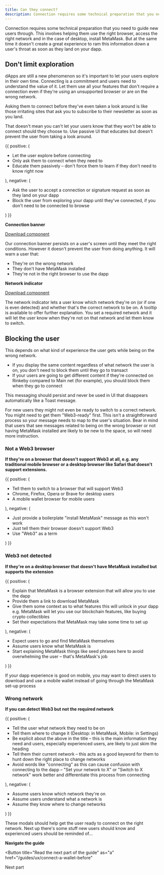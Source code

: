 ```yaml
---
title: Can they connect?
description: Connection requires some technical preparation that you need to guide new users through. This involves helping them use the right browser, access the right network and in the case of desktop, install MetaMask. But at the same time it doesn't create a great experience to ram this information down a user's throat as soon as they land on your dapp.
---
```


Connection requires some technical preparation that you need to guide new users through. This involves helping them use the right browser, access the right network and in the case of desktop, install MetaMask. But at the same time it doesn't create a great experience to ram this information down a user's throat as soon as they land on your dapp.

## Don't limit exploration

dApps are still a new phenomenon so it's important to let your users explore in their own time. Connecting is a commitment and users need to understand the value of it. Let them use all your features that don't require a connection even if they're using an unsupported browser or are on the wrong network.

Asking them to connect before they've even taken a look around is like those irritating sites that ask you to subscribe to their newsletter as soon as you land.

That doesn't mean you can't let your users know that they won't be able to connect should they choose to. Use passive UI that educates but doesn't prevent the user from taking a look around.

<DoDont>
  {{
    positive: (
      <Text>
        <ul>
          <li>Let the user explore before connecting</li>
          <li>Only ask them to connect when they need to</li>
          <li>
            Educate them passively – don't force them to learn if they don't
            need to know right now
          </li>
        </ul>
      </Text>
    ),
    negative: (
      <Text>
        <ul>
          <li>
            Ask the user to accept a connection or signature request as soon as
            they land on your dapp
          </li>
          <li>
            Block the user from exploring your dapp until they've connected, if
            you don't need to be connected to browse
          </li>
        </ul>
      </Text>
    )
  }}
</DoDont>

**Connection banner**

[Download component](https://www.npmjs.com/package/@rimble/connection-banner)

Our connection banner persists on a user's screen until they meet the right conditions. However it doesn't prevent the user from doing anything. It will warn a user that:

- They're on the wrong network
- They don't have MetaMask installed
- They're not in the right browser to use the dapp

**Network indicator**

[Download component](https://www.npmjs.com/package/@rimble/network-indicator)

The network indicator lets a user know which network they're on (or if one is even detected) and whether that's the correct network to be on. A tooltip is available to offer further explanation. You set a required network and it will let the user know when they're not on that network and let them know to switch.

## Blocking the user

This depends on what kind of experience the user gets while being on the wrong network.

- If you display the same content regardless of what network the user is on, you don't need to block them until they go to transact
- If your users are going to get different content if they're connected on Rinkeby compared to Main net (for example), you should block them when they go to connect

This messaging should persist and never be used in UI that disappears automatically like a Toast message.

For new users they might not even be ready to switch to a correct network. You might need to get them "Web3-ready" first. This isn't a straightforward process so your message needs to map to the user's situation. Bear in mind that users that see messages related to being on the wrong browser or not having MetaMask installed are likely to be new to the space, so will need more instruction.

### Not a Web3 browser

**If they're on a browser that doesn't support Web3 at all, e.g. any traditional mobile browser or a desktop browser like Safari that doesn't support extensions.**

<DoDont>
  {{
    positive: (
      <Text>
        <ul>
          <li>Tell them to switch to a browser that will support Web3</li>
          <li>Chrome, Firefox, Opera or Brave for desktop users</li>
          <li>A mobile wallet browser for mobile users</li>
        </ul>
      </Text>
    ),
    negative: (
      <Text>
        <ul>
          <li>
            Just provide a boilerplate "install MetaMask" message as this won't
            work
          </li>
          <li>Just tell them their browser doesn't support Web3</li>
          <li>Use "Web3" as a term</li>
        </ul>
      </Text>
    )
  }}
</DoDont>

### Web3 not detected

**If they're on a desktop browser that doesn't have MetaMask installed but supports the extension**

<DoDont>
  {{
    positive: (
      <Text>
        <ul>
          <li>
            Explain that MetaMask is a browser extension that will allow you to
            use the dapp
          </li>
          <li>Provide them a link to download MetaMask</li>
          <li>
            Give them some context as to what features this will unlock in your
            dapp e.g. MetaMask will let you use our blockchain features, like
            buying crypto collectibles
          </li>
          <li>
            Set their expectations that MetaMask may take some time to set up
          </li>
        </ul>
      </Text>
    ),
    negative: (
      <Text>
        <ul>
          <li>Expect users to go and find MetaMask themselves</li>
          <li>Assume users know what MetaMask is</li>
          <li>
            Start explaining MetaMask things like seed phrases here to avoid
            overwhelming the user – that's MetaMask's job
          </li>
        </ul>
      </Text>
    )
  }}
</DoDont>

If your dapp experience is good on mobile, you may want to direct users to download and use a mobile wallet instead of going through the MetaMask set-up process

### Wrong network

**If you can detect Web3 but not the required network**

<DoDont>
  {{
    positive: (
      <Text>
        <ul>
          <li>Tell the user what network they need to be on</li>
          <li>
            Tell them where to change it (Desktop: in MetaMask, Mobile: in
            Settings)
          </li>
          <li>
            Be explicit about the above in the title – this is the main
            information they need and users, especially experienced users, are
            likely to just skim the heading
          </li>
          <li>
            Tell them their current network – this acts as a good keyword for
            them to hunt down the right place to change networks
          </li>
          <li>
            Avoid words like "connecting" as this can cause confusion with
            connecting to the dapp – "Set your network to X" or "Switch to X
            network" work better and differentiate this process from connecting
          </li>
        </ul>
      </Text>
    ),
    negative: (
      <Text>
        <ul>
          <li>Assume users know which network they're on</li>
          <li>Assume users understand what a network is</li>
          <li>Assume they know where to change networks</li>
        </ul>
      </Text>
    )
  }}
</DoDont>

These modals should help get the user ready to connect on the right network. Next up there's some stuff new users should know and experienced users should be reminded of...

**Navigate the guide**

<Button
  title="Read the next part of the guide"
  as="a"
  href="/guides/ux/connect-a-wallet-before"
>
  Next part
</Button>
